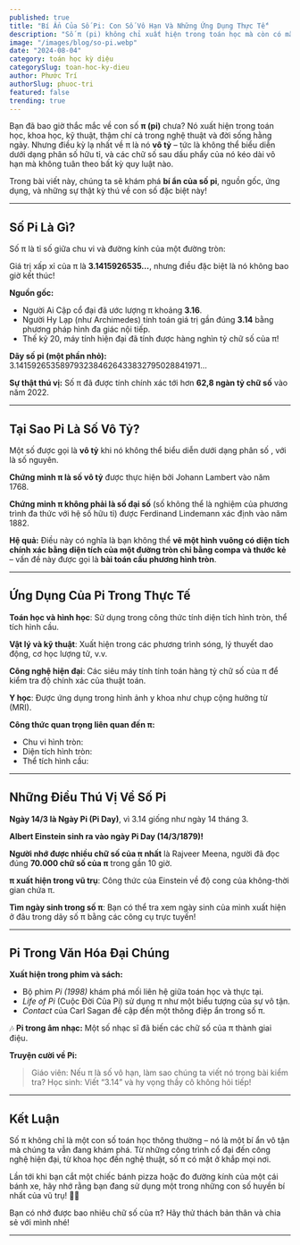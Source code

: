 ```yaml
---
published: true
title: "Bí Ẩn Của Số Pi: Con Số Vô Hạn Và Những Ứng Dụng Thực Tế"
description: "Số π (pi) không chỉ xuất hiện trong toán học mà còn có mặt trong khoa học, kỹ thuật, nghệ thuật và đời sống hằng ngày. Hãy cùng khám phá những sự thật thú vị về con số đặc biệt này!"
image: "/images/blog/so-pi.webp"
date: "2024-08-04"
category: toán học kỳ diệu
categorySlug: toan-hoc-ky-dieu
author: Phước Trí
authorSlug: phuoc-tri
featured: false
trending: true
---
```


Bạn đã bao giờ thắc mắc về con số **π (pi)** chưa? Nó xuất hiện trong toán học, khoa học, kỹ thuật, thậm chí cả trong nghệ thuật và đời sống hằng ngày. Nhưng điều kỳ lạ nhất về π là nó **vô tỷ** – tức là không thể biểu diễn dưới dạng phân số hữu tỉ, và các chữ số sau dấu phẩy của nó kéo dài vô hạn mà không tuân theo bất kỳ quy luật nào.

Trong bài viết này, chúng ta sẽ khám phá **bí ẩn của số pi**, nguồn gốc, ứng dụng, và những sự thật kỳ thú về con số đặc biệt này!

---

## Số Pi Là Gì?

Số π là tỉ số giữa chu vi và đường kính của một đường tròn:

Giá trị xấp xỉ của π là **3.1415926535…**, nhưng điều đặc biệt là nó không bao giờ kết thúc!

**Nguồn gốc:**

- Người Ai Cập cổ đại đã ước lượng π khoảng **3.16**.
- Người Hy Lạp (như Archimedes) tính toán giá trị gần đúng **3.14** bằng phương pháp hình đa giác nội tiếp.
- Thế kỷ 20, máy tính hiện đại đã tính được hàng nghìn tỷ chữ số của π!

**Dãy số pi (một phần nhỏ):**
3.1415926535897932384626433832795028841971…

**Sự thật thú vị:** Số π đã được tính chính xác tới hơn **62,8 ngàn tỷ chữ số** vào năm 2022.

---

## Tại Sao Pi Là Số Vô Tỷ?

Một số được gọi là **vô tỷ** khi nó không thể biểu diễn dưới dạng phân số , với là số nguyên.

**Chứng minh π là số vô tỷ** được thực hiện bởi Johann Lambert vào năm 1768.

**Chứng minh π không phải là số đại số** (số không thể là nghiệm của phương trình đa thức với hệ số hữu tỉ) được Ferdinand Lindemann xác định vào năm 1882.

**Hệ quả:** Điều này có nghĩa là bạn không thể **vẽ một hình vuông có diện tích chính xác bằng diện tích của một đường tròn chỉ bằng compa và thước kẻ** – vấn đề này được gọi là **bài toán cầu phương hình tròn**.

---

## Ứng Dụng Của Pi Trong Thực Tế

**Toán học và hình học**: Sử dụng trong công thức tính diện tích hình tròn, thể tích hình cầu.

**Vật lý và kỹ thuật**: Xuất hiện trong các phương trình sóng, lý thuyết dao động, cơ học lượng tử, v.v.

**Công nghệ hiện đại**: Các siêu máy tính tính toán hàng tỷ chữ số của π để kiểm tra độ chính xác của thuật toán.

**Y học**: Được ứng dụng trong hình ảnh y khoa như chụp cộng hưởng từ (MRI).

**Công thức quan trọng liên quan đến π:**

- Chu vi hình tròn:
- Diện tích hình tròn:
- Thể tích hình cầu:

---

## Những Điều Thú Vị Về Số Pi

**Ngày 14/3 là Ngày Pi (Pi Day)**, vì 3.14 giống như ngày 14 tháng 3.

**Albert Einstein sinh ra vào ngày Pi Day (14/3/1879)!**

**Người nhớ được nhiều chữ số của π nhất** là Rajveer Meena, người đã đọc đúng **70.000 chữ số của π** trong gần 10 giờ.

**π xuất hiện trong vũ trụ**: Công thức của Einstein về độ cong của không-thời gian chứa π.

**Tìm ngày sinh trong số π**: Bạn có thể tra xem ngày sinh của mình xuất hiện ở đâu trong dãy số π bằng các công cụ trực tuyến!

---

## Pi Trong Văn Hóa Đại Chúng

**Xuất hiện trong phim và sách:**

- Bộ phim _Pi (1998)_ khám phá mối liên hệ giữa toán học và thực tại.
- _Life of Pi_ (Cuộc Đời Của Pi) sử dụng π như một biểu tượng của sự vô tận.
- _Contact_ của Carl Sagan đề cập đến một thông điệp ẩn trong số π.

🎶 **Pi trong âm nhạc:** Một số nhạc sĩ đã biến các chữ số của π thành giai điệu.

**Truyện cười về Pi:**

> Giáo viên: Nếu π là số vô hạn, làm sao chúng ta viết nó trong bài kiểm tra?
> Học sinh: Viết “3.14” và hy vọng thầy cô không hỏi tiếp!

---

## Kết Luận

Số π không chỉ là một con số toán học thông thường – nó là một bí ẩn vô tận mà chúng ta vẫn đang khám phá. Từ những công trình cổ đại đến công nghệ hiện đại, từ khoa học đến nghệ thuật, số π có mặt ở khắp mọi nơi.

Lần tới khi bạn cắt một chiếc bánh pizza hoặc đo đường kính của một cái bánh xe, hãy nhớ rằng bạn đang sử dụng một trong những con số huyền bí nhất của vũ trụ! 🍕✨

Bạn có nhớ được bao nhiêu chữ số của π? Hãy thử thách bản thân và chia sẻ với mình nhé!

---
